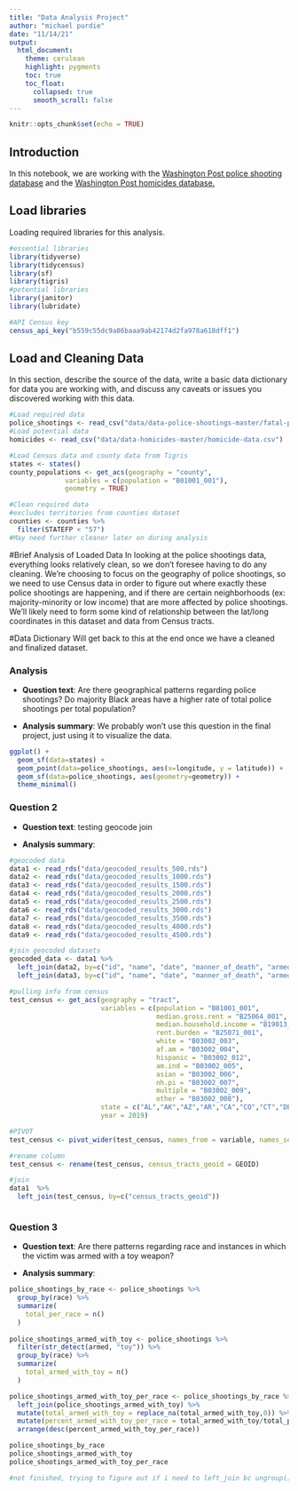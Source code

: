 ```yaml
---
title: "Data Analysis Project"
author: "michael purdie"
date: "11/14/21"
output:
  html_document:
    theme: cerulean
    highlight: pygments
    toc: true
    toc_float:
      collapsed: true
      smooth_scroll: false
---
```


```r
knitr::opts_chunk$set(echo = TRUE)
```

## Introduction 

In this notebook, we are working with the [Washington Post police shooting database](https://github.com/washingtonpost/data-police-shootings) and the [Washington Post homicides database.](https://github.com/washingtonpost/data-homicides)

## Load libraries

Loading required libraries for this analysis.

```r
#essential libraries
library(tidyverse)
library(tidycensus)
library(sf)
library(tigris)
#potential libraries 
library(janitor)
library(lubridate)

#API Census key
census_api_key("b559c55dc9a86baaa9ab42174d2fa978a618dff1")

```

## Load and Cleaning Data

In this section, describe the source of the data, write a basic data dictionary for data you are working with, and discuss any caveats or issues you discovered working with this data. 

```r
#Load required data
police_shootings <- read_csv("data/data-police-shootings-master/fatal-police-shootings-data.csv")
#Load potential data
homicides <- read_csv("data/data-homicides-master/homicide-data.csv")

#Load Census data and county data from Tigris 
states <- states()
county_populations <- get_acs(geography = "county", 
              variables = c(population = "B01001_001"),
              geometry = TRUE)

#Clean required data
#excludes territories from counties dataset
counties <- counties %>%
  filter(STATEFP < "57")
#May need further cleaner later on during analysis
```

#Brief Analysis of Loaded Data
In looking at the police shootings data, everything looks relatively clean, so we don't foresee having to do any cleaning. We're choosing to focus on the geography of police shootings, so we need to use Census data in order to figure out where exactly these police shootings are happening, and if there are certain neighborhoods (ex: majority-minority or low income) that are more affected by police shootings. We'll likely need to form some kind of relationship between the lat/long coordinates in this dataset and data from Census tracts.
 
#Data Dictionary
Will get back to this at the end once we have a cleaned and finalized dataset. 

### Analysis

* **Question text**: Are there geographical patterns regarding police shootings? Do majority Black areas have a higher rate of total police shootings per total population?

* **Analysis summary**: We probably won't use this question in the final project, just using it to visualize the data.

``` r
ggplot() + 
  geom_sf(data=states) +
  geom_point(data=police_shootings, aes(x=longitude, y = latitude)) +
  geom_sf(data=police_shootings, aes(geometry=geometry)) +
  theme_minimal() 

```

### Question 2

* **Question text**: testing geocode join

* **Analysis summary**: 

``` r
#geocoded data
data1 <- read_rds("data/geocoded_results_500.rds")
data2 <- read_rds("data/geocoded_results_1000.rds")
data3 <- read_rds("data/geocoded_results_1500.rds")
data4 <- read_rds("data/geocoded_results_2000.rds")
data5 <- read_rds("data/geocoded_results_2500.rds")
data6 <- read_rds("data/geocoded_results_3000.rds")
data7 <- read_rds("data/geocoded_results_3500.rds")
data8 <- read_rds("data/geocoded_results_4000.rds")
data9 <- read_rds("data/geocoded_results_4500.rds")

#join geocoded datasets 
geocoded_data <- data1 %>%
  left_join(data2, by=c("id", "name", "date", "manner_of_death", "armed", "age", "gender", "race", "city", "state", "signs_of_mental_illness", "threat_level", "flee", "body_camera", "longitude", "latitude", "is_geocoding_exact", "census_tracts_geoid")) %>%
  left_join(data3, by=c("id", "name", "date", "manner_of_death", "armed", "age", "gender", "race", "city", "state", "signs_of_mental_illness", "threat_level", "flee", "body_camera", "longitude", "latitude", "is_geocoding_exact", "census_tracts_geoid"))

#pulling info from census
test_census <- get_acs(geography = "tract",
                       variables = c(population = "B01001_001", 
                                     median.gross.rent = "B25064_001",
                                     median.household.income = "B19013_001",
                                     rent.burden = "B25071_001",
                                     white = "B03002_003",
                                     af.am = "B03002_004",
                                     hispanic = "B03002_012",
                                     am.ind = "B03002_005",
                                     asian = "B03002_006",
                                     nh.pi = "B03002_007",
                                     multiple = "B03002_009",
                                     other = "B03002_008"),
                       state = c("AL","AK","AZ","AR","CA","CO","CT","DE","FL","GA","HI","ID","IL","IN","IA","KS","KY","LA","ME","MD","MA","MI","MN","MS","MO","MT","NE","NV","NH","NJ","NM","NY","NC","ND","OH","OK","OR","PA","RI","SC","SD","TN","TX","UT","VT","VA","WA","WV","WI","WY"), 
                       year = 2019)

#PIVOT
test_census <- pivot_wider(test_census, names_from = variable, names_sep = ".", values_from = c(estimate, moe)) 

#rename column
test_census <- rename(test_census, census_tracts_geoid = GEOID)

#join
data1  %>%
  left_join(test_census, by=c("census_tracts_geoid"))



```

### Question 3

* **Question text**: Are there patterns regarding race and instances in which the victim was armed with a toy weapon? 

* **Analysis summary**: 

```r
police_shootings_by_race <- police_shootings %>%
  group_by(race) %>%
  summarize(
    total_per_race = n()
  ) 
    
police_shootings_armed_with_toy <- police_shootings %>%
  filter(str_detect(armed, "toy")) %>%
  group_by(race) %>%
  summarize(
    total_armed_with_toy = n()
  ) 

police_shootings_armed_with_toy_per_race <- police_shootings_by_race %>%
  left_join(police_shootings_armed_with_toy) %>%
  mutate(total_armed_with_toy = replace_na(total_armed_with_toy,0)) %>%
  mutate(percent_armed_with_toy_per_race = total_armed_with_toy/total_per_race*100) %>%
  arrange(desc(percent_armed_with_toy_per_race))

police_shootings_by_race
police_shootings_armed_with_toy
police_shootings_armed_with_toy_per_race

#not finished, trying to figure out if i need to left_join bc ungroup() wouldnt work
```